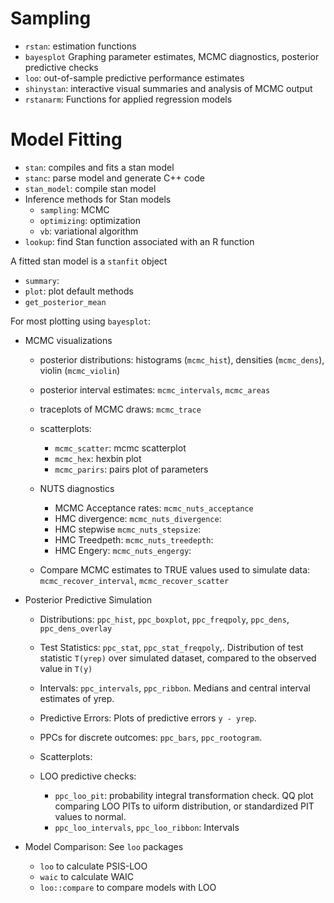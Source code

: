 # Sampling

- `rstan`: estimation functions
- `bayesplot` Graphing parameter estimates, MCMC diagnostics, posterior predictive checks
- `loo`: out-of-sample predictive performance estimates
- `shinystan`: interactive visual summaries and analysis of MCMC output
- `rstanarm`: Functions for applied regression models


# Model Fitting

- `stan`: compiles and fits a stan model
- `stanc`: parse model and generate C++ code
- `stan_model`: compile stan model
- Inference methods for Stan models
  - `sampling`: MCMC
  - `optimizing`: optimization
  - `vb`: variational algorithm
  

- `lookup`: find Stan function associated with an R function

A fitted stan model is a `stanfit` object

- `summary`:
- `plot`: plot default methods
- `get_posterior_mean`

For most plotting using `bayesplot`:

- MCMC visualizations

    - posterior distributions: histograms (`mcmc_hist`), densities (`mcmc_dens`), violin (`mcmc_violin`)
    - posterior interval estimates: `mcmc_intervals`, `mcmc_areas`
    - traceplots of MCMC draws: `mcmc_trace`
    - scatterplots: 
    
        - `mcmc_scatter`: mcmc scatterplot
        - `mcmc_hex`: hexbin plot
        - `mcmc_parirs`: pairs plot of parameters
    
    - NUTS diagnostics
    
        - MCMC Acceptance rates: `mcmc_nuts_acceptance`
        - HMC divergence: `mcmc_nuts_divergence`:
        - HMC stepwise `mcmc_nuts_stepsize`:  
        - HMC Treedpeth: `mcmc_nuts_treedepth`: 
        - HMC Engery: `mcmc_nuts_engergy`:
        
    - Compare MCMC estimates to TRUE values used to simulate data: `mcmc_recover_interval`, `mcmc_recover_scatter`

  
- Posterior Predictive Simulation

    - Distributions: `ppc_hist`, `ppc_boxplot`, `ppc_freqpoly`, `ppc_dens`, `ppc_dens_overlay`
    - Test Statistics: `ppc_stat`, `ppc_stat_freqpoly`,. Distribution of test statistic `T(yrep)` over simulated dataset, compared to the observed value in `T(y)`
    - Intervals: `ppc_intervals`, `ppc_ribbon`. Medians and central interval estimates of yrep.
    - Predictive Errors: Plots of predictive errors `y - yrep`. 
    - PPCs for discrete outcomes: `ppc_bars`, `ppc_rootogram`. 
    - Scatterplots:
    - LOO predictive checks:
    
        - `ppc_loo_pit`: probability integral transformation check. QQ plot comparing LOO PITs to uiform distribution, or standardized PIT values to normal.
        - `ppc_loo_intervals`, `ppc_loo_ribbon`:  Intervals

- Model Comparison: See `loo` packages

    - `loo` to calculate PSIS-LOO
    - `waic` to calculate WAIC
    - `loo::compare` to compare models with LOO
